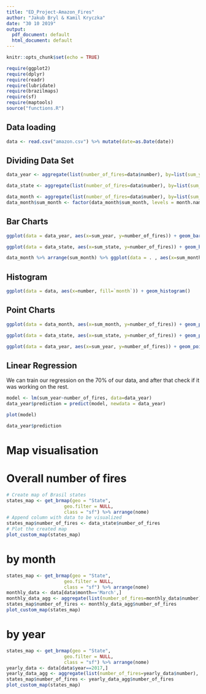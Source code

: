 ---
title: "ED_Project-Amazon_Fires"
author: "Jakub Bryl & Kamil Kryczka"
date: "30 10 2019"
output:
  pdf_document: default
  html_document: default
---

```{r setup, include=FALSE}
knitr::opts_chunk$set(echo = TRUE)

require(ggplot2)
require(dplyr)
require(readr)
require(lubridate)
require(brazilmaps)
require(sf)
require(maptools)
source("functions.R")
```


## Data loading

```{r}
data <- read.csv("amazon.csv") %>% mutate(date=as.Date(date))
```

## Dividing Data Set 

```{r}
data_year <- aggregate(list(number_of_fires=data$number), by=list(sum_year=data$year), FUN=sum)

data_state <- aggregate(list(number_of_fires=data$number), by=list(sum_state=data$state), FUN=sum)

data_month <- aggregate(list(number_of_fires=data$number), by=list(sum_month=data$month), FUN=sum)
data_month$sum_month <- factor(data_month$sum_month, levels = month.name)

```



## Bar Charts

```{r}
ggplot(data = data_year, aes(x=sum_year, y=number_of_fires)) + geom_bar(stat = "identity")

ggplot(data = data_state, aes(x=sum_state, y=number_of_fires)) + geom_bar(stat = "identity") + theme(axis.text.x = element_text(angle = 90))

data_month %>% arrange(sum_month) %>% ggplot(data = . , aes(x=sum_month, y=number_of_fires)) + geom_bar(stat = "identity") + theme(axis.text.x = element_text(angle = 90))

```

## Histogram

```{r}
ggplot(data = data, aes(x=number, fill=`month`)) + geom_histogram()
```

## Point Charts

```{r}
    
ggplot(data = data_month, aes(x=sum_month, y=number_of_fires)) + geom_point() + geom_line()+ stat_smooth(method = 'lm') + theme(axis.text.x = element_text(angle = 90))

ggplot(data = data_state, aes(x=sum_state, y=number_of_fires)) + geom_point() + geom_line()+ stat_smooth(method = 'lm') + theme(axis.text.x = element_text(angle = 90))

ggplot(data = data_year, aes(x=sum_year, y=number_of_fires)) + geom_point() + geom_line()+ stat_smooth(method = 'lm')
```

## Linear Regression

We can train our regression on the 70% of our data, and after that check if it was working on the rest.

```{r}

model <- lm(sum_year~number_of_fires, data=data_year)
data_year$prediction = predict(model, newdata = data_year)

plot(model)

data_year$prediction
```



# Map visualisation

# Overall number of fires
```{r}
# Create map of Brasil states
states_map <- get_brmap(geo = "State",
                     geo.filter = NULL,
                     class = "sf") %>% arrange(nome)
# Append column with data to be visualized
states_map$number_of_fires <- data_state$number_of_fires
# Plot the created map
plot_custom_map(states_map)
```

# by month
```{r}
states_map <- get_brmap(geo = "State",
                     geo.filter = NULL,
                     class = "sf") %>% arrange(nome)
monthly_data <- data[data$month=='March',]
monthly_data_agg <- aggregate(list(number_of_fires=monthly_data$number), by=list(sum_state=monthly_data$state), FUN=sum)
states_map$number_of_fires <- monthly_data_agg$number_of_fires
plot_custom_map(states_map)
```

# by year
```{r}
states_map <- get_brmap(geo = "State",
                     geo.filter = NULL,
                     class = "sf") %>% arrange(nome)
yearly_data <- data[data$year==2017,]
yearly_data_agg <- aggregate(list(number_of_fires=yearly_data$number), by=list(sum_state=yearly_data$state), FUN=sum)
states_map$number_of_fires <- yearly_data_agg$number_of_fires
plot_custom_map(states_map)
```
